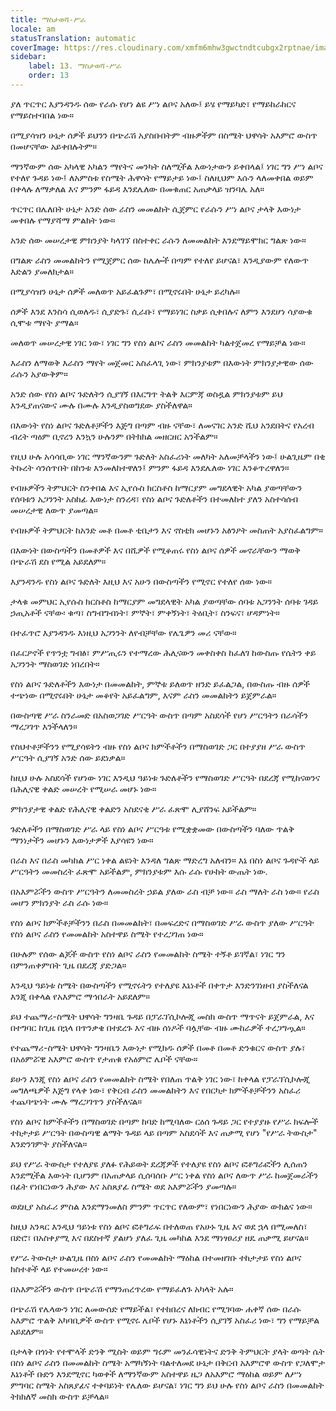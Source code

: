 ```yaml
---
title: ማስታወሻ-ሥራ
locale: am
statusTranslation: automatic
coverImage: https://res.cloudinary.com/xmfm6mhw3gwctndtcubgx2rptnae/image/upload/v1741354419/small_cover_la_gran_rebelion_28716e29d2.webp
sidebar:
    label: 13. ማስታወሻ-ሥራ
    order: 13
---
```

ያለ ጥርጥር እያንዳንዱ ሰው የራሱ የሆነ ልዩ ሥነ ልቦና አለው፤ ይሄ የማይካድ፣ የማይከራከርና የማይስተባበል ነው።

በሚያሳዝን ሁኔታ ሰዎች ይህንን በጭራሽ አያስቡበትም ብዙዎችም በስሜት ህዋሳት አእምሮ ውስጥ በመሆናቸው አይቀበሉትም።

ማንኛውም ሰው አካላዊ አካልን ማየትና መንካት ስለሚችል እውነታውን ይቀበላል፤ ነገር ግን ሥነ ልቦና የተለየ ጉዳይ ነው፤ ለአምስቱ የስሜት ሕዋሳት የማይታይ ነው፤ ስለዚህም እሱን ላለመቀበል ወይም በቀላሉ ለማቃለል እና ምንም ፋይዳ እንደሌለው በመቁጠር አጠቃላይ ዝንባሌ አለ።

ጥርጥር በሌለበት ሁኔታ አንድ ሰው ራስን መመልከት ሲጀምር የራሱን ሥነ ልቦና ታላቅ እውነታ መቀበሉ የማያሻማ ምልክት ነው።

አንድ ሰው መሠረታዊ ምክንያት ካላገኘ በስተቀር ራሱን ለመመልከት እንደማይሞክር ግልጽ ነው።

በግልጽ ራስን መመልከትን የሚጀምር ሰው ከሌሎች በጣም የተለየ ይሆናል፣ እንዲያውም የለውጥ እድልን ያመለክታል።

በሚያሳዝን ሁኔታ ሰዎች መለወጥ አይፈልጉም፣ በሚኖሩበት ሁኔታ ይረካሉ።

ሰዎች እንደ እንስሳ ሲወለዱ፣ ሲያድጉ፣ ሲራቡ፣ የማይነገር ስቃይ ሲቀበሉና ለምን እንደሆነ ሳያውቁ ሲሞቱ ማየት ያማል።

መለወጥ መሠረታዊ ነገር ነው፣ ነገር ግን የስነ ልቦና ራስን መመልከት ካልተጀመረ የማይቻል ነው።

እራስን ለማወቅ እራስን ማየት መጀመር አስፈላጊ ነው፣ ምክንያቱም በእውነት ምክንያታዊው ሰው ራሱን አያውቅም።

አንድ ሰው የስነ ልቦና ጉድለትን ሲያገኝ በእርግጥ ትልቅ እርምጃ ወስዷል ምክንያቱም ይህ እንዲያጠናውና ሙሉ በሙሉ እንዲያስወግደው ያስችለዋል።

በእውነት የስነ ልቦና ጉድለቶቻችን እጅግ በጣም ብዙ ናቸው፣ ለመናገር አንድ ሺህ አንደበትና የአረብ ብረት ጣዕም ቢኖረን እንኳን ሁሉንም በትክክል መዘርዘር አንችልም።

የዚህ ሁሉ አሳሳቢው ነገር ማንኛውንም ጉድለት አስፈሪነት መለካት አለመቻላችን ነው፤ ሁልጊዜም በቂ ትኩረት ሳንሰጥበት በከንቱ እንመለከተዋለን፤ ምንም ፋይዳ እንደሌለው ነገር እንቆጥረዋለን።

የብዙዎችን ትምህርት ስንቀበል እና ኢየሱስ ክርስቶስ ከማርያም መግደላዊት አካል ያወጣቸውን የሰባቱን አጋንንት አስከፊ እውነታ ስንረዳ፣ የስነ ልቦና ጉድለቶችን በተመለከተ ያለን አስተሳሰብ መሠረታዊ ለውጥ ያመጣል።

የብዙዎች ትምህርት ከአንድ መቶ በመቶ ቲቤታን እና ኖስቲክ መሆኑን አፅንዖት መስጠት አያስፈልግም።

በእውነት በውስጣችን በመቶዎች እና በሺዎች የሚቆጠሩ የስነ ልቦና ሰዎች መኖራቸውን ማወቅ በጭራሽ ደስ የሚል አይደለም።

እያንዳንዱ የስነ ልቦና ጉድለት እዚህ እና አሁን በውስጣችን የሚኖር የተለየ ሰው ነው።

ታላቁ መምህር ኢየሱስ ክርስቶስ ከማርያም መግደላዊት አካል ያወጣቸው ሰባቱ አጋንንት ሰባቱ ገዳይ ኃጢአቶች ናቸው፡ ቁጣ፣ ስግብግብነት፣ ምኞት፣ ምቀኝነት፣ ትዕቢት፣ ስንፍና፣ ሆዳምነት።

በተፈጥሮ እያንዳንዱ እነዚህ አጋንንት ለየብቻቸው የሌጌዎን መሪ ናቸው።

በፈርዖኖች የጥንቷ ግብፅ፣ ምሥጢሩን የተማረው ሕሊናውን መቀስቀስ ከፈለገ ከውስጡ የሴትን ቀይ አጋንንት ማስወገድ ነበረበት።

የስነ ልቦና ጉድለቶችን እውነታ በመመልከት, ምኞቱ ይለወጥ ዘንድ ይፈልጋል, በውስጡ ብዙ ሰዎች ተጭነው በሚኖሩበት ሁኔታ መቆየት አይፈልግም, እናም ራስን መመልከትን ይጀምራል።

በውስጣዊ ሥራ ስንራመድ በአስወጋገድ ሥርዓት ውስጥ በጣም አስደሳች የሆነ ሥርዓትን በራሳችን ማረጋገጥ እንችላለን።

የስህተቶቻችንን የሚያሳዩትን ብዙ የስነ ልቦና ክምችቶችን በማስወገድ ጋር በተያያዘ ሥራ ውስጥ ሥርዓት ሲያገኝ አንድ ሰው ይደነቃል።

ከዚህ ሁሉ አስደሳች የሆነው ነገር እንዲህ ዓይነቱ ጉድለቶችን የማስወገድ ሥርዓት በደረጃ የሚከናወንና በሕሊናዊ ቀልድ መሠረት የሚሠራ መሆኑ ነው።

ምክንያታዊ ቀልድ የሕሊናዊ ቀልድን አስደናቂ ሥራ ፈጽሞ ሊያሸንፍ አይችልም።

ጉድለቶችን በማስወገድ ሥራ ላይ የስነ ልቦና ሥርዓቱ የሚቋቋመው በውስጣችን ባለው ጥልቅ ማንነታችን መሆኑን እውነታዎች እያሳዩን ነው።

በራስ እና በራስ መካከል ሥር ነቀል ልዩነት እንዳለ ግልጽ ማድረግ አለብን። እኔ በስነ ልቦና ጉዳዮች ላይ ሥርዓትን መመስረት ፈጽሞ አይችልም, ምክንያቱም እሱ ራሱ የሁከት ውጤት ነው.

በአእምሯችን ውስጥ ሥርዓትን ለመመስረት ኃይል ያለው ራስ ብቻ ነው። ራስ ማለት ራስ ነው። የራስ መሆን ምክንያት ራስ ራሱ ነው።

የስነ ልቦና ክምችቶቻችንን በራስ በመመልከት፣ በመፍረድና በማስወገድ ሥራ ውስጥ ያለው ሥርዓት የስነ ልቦና ራስን የመመልከት አስተዋይ ስሜት የተረጋገጠ ነው።

በሁሉም የሰው ልጆች ውስጥ የስነ ልቦና ራስን የመመልከት ስሜት ተኝቶ ይገኛል፣ ነገር ግን በምንጠቀምበት ጊዜ በደረጃ ያድጋል።

እንዲህ ዓይነቱ ስሜት በውስጣችን የሚኖሩትን የተለያዩ እኔነቶች በቀጥታ እንድንገነዘብ ያስችለናል እንጂ በቀላል የአእምሮ ማኅበራት አይደለም።

ይህ ተጨማሪ-ስሜት ህዋሳት ግንዛቤ ጉዳይ በፓራፕሲኮሎጂ መስክ ውስጥ ማጥናት ይጀምራል, እና በተግባር ከጊዜ በኋላ በጥንቃቄ በተደረጉ እና ብዙ ሰነዶች ባሏቸው ብዙ ሙከራዎች ተረጋግጧል።

የተጨማሪ-ስሜት ህዋሳት ግንዛቤን እውነታ የሚክዱ ሰዎች በመቶ በመቶ ድንቁርና ውስጥ ያሉ፣ በአዕምሯዊ አእምሮ ውስጥ የታጠቁ የአዕምሮ ሌቦች ናቸው።

ይሁን እንጂ የስነ ልቦና ራስን የመመልከት ስሜት የበለጠ ጥልቅ ነገር ነው፣ ከቀላል የፓራፕሲኮሎጂ መግለጫዎች እጅግ የላቀ ነው፣ የቅርብ ራስን መመልከትን እና የበርካታ ክምችቶቻችንን አስፈሪ ተጨባጭነት ሙሉ ማረጋገጥን ያስችለናል።

የስነ ልቦና ክምችቶችን በማስወገድ በጣም ከባድ ከሚባለው ርዕሰ ጉዳይ ጋር የተያያዙ የሥራ ክፍሎች ተከታታይ ሥርዓት በውስጣዊ ልማት ጉዳይ ላይ በጣም አስደሳች እና ጠቃሚ የሆነ "የሥራ ትውስታ" እንድንገምት ያስችለናል።

ይህ የሥራ ትውስታ የተለያዩ ያለፉ የሕይወት ደረጃዎች የተለያዩ የስነ ልቦና ፎቶግራፎችን ሊሰጠን እንደሚችል እውነት ቢሆንም በአጠቃላይ ሲሰባሰቡ ሥር ነቀል የስነ ልቦና ለውጥ ሥራ ከመጀመራችን በፊት የነበርነውን ሕያው እና አስጸያፊ ስሜት ወደ አእምሯችን ያመጣሉ።

ወደዚያ አስፈሪ ምስል እንደማንመለስ ምንም ጥርጥር የለውም፣ የነበርነውን ሕያው ውክልና ነው።

ከዚህ አንጻር እንዲህ ዓይነቱ የስነ ልቦና ፎቶግራፍ በተለወጠ የአሁኑ ጊዜ እና ወደ ኋላ በሚመለስ፣ በድሮ፣ በአስቀያሚ እና በደስተኛ ያልሆነ ያለፈ ጊዜ መካከል እንደ ማነፃፀሪያ ዘዴ ጠቃሚ ይሆናል።

የሥራ ትውስታ ሁልጊዜ በስነ ልቦና ራስን የመመልከት ማዕከል በተመዘገቡ ተከታታይ የስነ ልቦና ክስተቶች ላይ የተመሠረተ ነው።

በአእምሯችን ውስጥ በጭራሽ የማንጠረጥረው የማይፈለጉ አካላት አሉ።

በጭራሽ የሌላውን ነገር ለመውሰድ የማይችል፣ የተከበረና ለክብር የሚገባው ሐቀኛ ሰው በራሱ አእምሮ ጥልቅ አካባቢዎች ውስጥ የሚኖሩ ሌቦች የሆኑ እኔነቶችን ሲያገኝ አስፈሪ ነው፣ ግን የማይቻል አይደለም።

በታላቅ በጎነት የተሞላች ድንቅ ሚስት ወይም ግሩም መንፈሳዊነትና ድንቅ ትምህርት ያላት ወጣት ሴት በስነ ልቦና ራስን በመመልከት ስሜት አማካኝነት ባልተለመደ ሁኔታ በቅርብ አእምሮዋ ውስጥ የጋለሞታ እኔነቶች ቡድን እንደሚኖር ካወቀች ለማንኛውም አስተዋይ ዜጋ ለአእምሮ ማዕከል ወይም ለሥነ ምግባር ስሜት አስጸያፊና ተቀባይነት የሌለው ይሆናል፣ ነገር ግን ይህ ሁሉ የስነ ልቦና ራስን በመመልከት ትክክለኛ መስክ ውስጥ ይቻላል።

